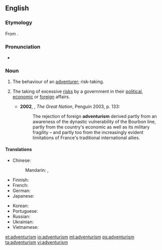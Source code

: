 ==English==

===Etymology===
From {{suffix|adventure|ism|lang=en}}.

===Pronunciation===
*{{a|UK}} {{IPA|/ədˈvɛn(t)ʃəɹɪz(ə)m/|lang=en}}

===Noun===
{{en-noun|~}}

# The behaviour of an [[adventurer]]; risk-taking. {{defdate|from 19th c.}}
# {{context|politics|lang=en}} The taking of excessive [[risk]]s by a government in their [[political]], [[economic]] or [[foreign]] affairs. {{defdate|from 20th c.}}
#*'''2002''', {{w|Colin Jones (historian)|Colin Jones}}, ''The Great Nation'', Penguin 2003, p. 133:
#*:The rejection of foreign '''adventurism''' derived partly from an awareness of the dynastic vulnerability of the Bourbon line, partly from the country's economic as well as its military fragility – and partly too from the increasingly evident limitations of France's traditional international allies.

====Translations====
{{trans-top|policy led by excessive risk taking}}
* Chinese:
*: Mandarin: {{t+|cmn|冒險主義|sc=Hani}}, {{t+|cmn|冒险主义|tr=màoxiǎnzhǔyì|sc=Hani}}
* Finnish: {{t|fi|seikkailupolitiikka}}
* French: {{t+|fr|aventurisme|m}}
* German: {{t|de|Abenteurertum|n}}
* Japanese: {{t|ja|冒険主義|tr=ぼうけんしゅぎ, bōkenshugi|sc=Jpan}}
{{trans-mid}}
* Korean: {{t+|ko|모험주의|sc=Kore}}
* Portuguese: {{t|pt|aventurismo|m}}
* Russian: {{t+|ru|авантюри́зм|m|tr=avantjurízm}}
* Ukrainian: {{t+|uk|авантюри́зм|m|sc=Cyrl}}
* Vietnamese: {{t|vi|chủ nghĩa mạo hiểm}}
{{trans-bottom}}

[[et:adventurism]]
[[io:adventurism]]
[[ml:adventurism]]
[[ps:adventurism]]
[[ta:adventurism]]
[[vi:adventurism]]